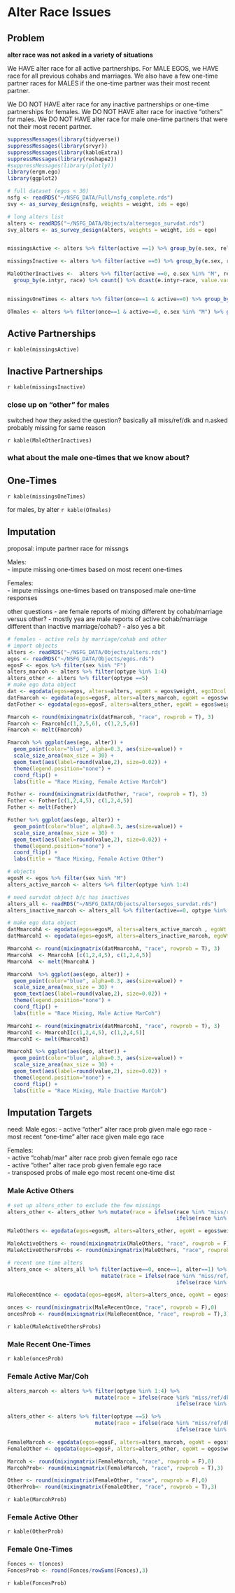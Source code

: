 # Alter Race Issues {#missingrace}

## Problem
__alter race was not asked in a variety of situations__

We HAVE alter race for all active partnerships. 
For MALE EGOS, we HAVE race for all previous cohabs and marriages. 
We also have a few one-time partner races for MALES if the one-time partner was their most recent partner. 

We DO NOT HAVE alter race for any inactive partnerships or one-time partnerships for females. 
We DO NOT HAVE alter race for inactive "others" for males. 
We DO NOT HAVE alter race for male one-time partners that were not their most recent partner. 

```r

suppressMessages(library(tidyverse))
suppressMessages(library(srvyr))
suppressMessages(library(kableExtra))
suppressMessages(library(reshape2))
#suppressMessages(library(plotly))
library(ergm.ego)
library(ggplot2)

# full dataset (egos < 30)
nsfg <- readRDS("~/NSFG_DATA/Full/nsfg_complete.rds")
svy <- as_survey_design(nsfg, weights = weight, ids = ego)

# long alters list 
alters <- readRDS("~/NSFG_DATA/Objects/altersegos_survdat.rds")
svy_alters <- as_survey_design(alters, weights = weight, ids = ego)


missingsActive <- alters %>% filter(active ==1) %>% group_by(e.sex, reltype, race) %>% count() %>% dcast(e.sex+reltype~race, value.var = "n")

missingsInactive <- alters %>% filter(active ==0) %>% group_by(e.sex, reltype, race) %>% count() %>% dcast(e.sex+reltype~race, value.var = "n")

MaleOtherInactives <-  alters %>% filter(active ==0, e.sex %in% "M", reltype %in% "Other") %>% 
  group_by(e.intyr, race) %>% count() %>% dcast(e.intyr~race, value.var = "n")


missingsOneTimes <- alters %>% filter(once==1 & active==0) %>% group_by(e.sex, reltype, race, .drop=FALSE) %>% count() %>% dcast(e.sex+reltype~race, value.var = "n")

OTmales <- alters %>% filter(once==1 & active==0, e.sex %in% "M") %>% group_by(e.intyr, alter, race, .drop=FALSE) %>% count() %>% dcast(e.intyr+alter~race, value.var = "n")


```

## Active Partnerships
`r kable(missingsActive)` 

## Inactive Partnerships
`r kable(missingsInactive)` 

### close up on "other" for males  
switched how they asked the question? basically all miss/ref/dk and n.asked probably missing for same reason

`r kable(MaleOtherInactives)`

### what about the male one-times that we know about? 


## One-Times
`r kable(missingsOneTimes)` 

for males, by alter 
`r kable(OTmales)` 

## Imputation 

proposal: impute partner race for missngs 

Males:   
 - impute missing one-times based on most recent one-times 
 
 Females:  
  - impute missings one-times based on transposed male one-time responses 
  
  
  other questions - 
  are female reports of mixing different by cohab/marriage versus other? - mostly yea
  are male reports of active cohab/marriage different than inactive marriage/cohab? - also yes a bit 

```r
# females - active rels by marriage/cohab and other 
# import objects
alters <- readRDS("~/NSFG_DATA/Objects/alters.rds")
egos <- readRDS("~/NSFG_DATA/Objects/egos.rds")
egosF <- egos %>% filter(sex %in% "F")
alters_marcoh <- alters %>% filter(optype %in% 1:4)
alters_other <- alters %>% filter(optype ==5)
# make ego data object
dat <- egodata(egos=egos, alters=alters, egoWt = egos$weight, egoIDcol = "ego")
datFmarcoh <- egodata(egos=egosF, alters=alters_marcoh, egoWt = egos$weight, egoIDcol = "ego")
datFother <- egodata(egos=egosF, alters=alters_other, egoWt = egos$weight, egoIDcol = "ego")

Fmarcoh <- round(mixingmatrix(datFmarcoh, "race", rowprob = T), 3)
Fmarcoh <- Fmarcoh[c(1,2,5,6), c(1,2,5,6)]
Fmarcoh <- melt(Fmarcoh) 

Fmarcoh %>% ggplot(aes(ego, alter)) + 
  geom_point(color="blue", alpha=0.3, aes(size=value)) +
  scale_size_area(max_size = 30) +
  geom_text(aes(label=round(value,2), size=0.02)) +
  theme(legend.position="none") +
  coord_flip() +
  labs(title = "Race Mixing, Female Active MarCoh")

Fother <- round(mixingmatrix(datFother, "race", rowprob = T), 3)
Fother <- Fother[c(1,2,4,5), c(1,2,4,5)]
Fother <- melt(Fother) 

Fother %>% ggplot(aes(ego, alter)) + 
  geom_point(color="blue", alpha=0.3, aes(size=value)) +
  scale_size_area(max_size = 30) +
  geom_text(aes(label=round(value,2), size=0.02)) +
  theme(legend.position="none") +
  coord_flip() +
  labs(title = "Race Mixing, Female Active Other")
```

```r

# objects
egosM <- egos %>% filter(sex %in% "M")
alters_active_marcoh <- alters %>% filter(optype %in% 1:4)

# need survdat object b/c has inactives 
alters_all <- readRDS("~/NSFG_DATA/Objects/altersegos_survdat.rds")
alters_inactive_marcoh <- alters_all %>% filter(active==0, optype %in% 1:4)

# make ego data object
datMmarcohA <- egodata(egos=egosM, alters=alters_active_marcoh , egoWt = egos$weight, egoIDcol = "ego")
datMmarcohI <- egodata(egos=egosM, alters=alters_inactive_marcoh, egoWt = egos$weight, egoIDcol = "ego")

MmarcohA <- round(mixingmatrix(datMmarcohA, "race", rowprob = T), 3)
MmarcohA  <- MmarcohA [c(1,2,4,5), c(1,2,4,5)]
MmarcohA  <- melt(MmarcohA ) 

MmarcohA  %>% ggplot(aes(ego, alter)) + 
  geom_point(color="blue", alpha=0.3, aes(size=value)) +
  scale_size_area(max_size = 30) +
  geom_text(aes(label=round(value,2), size=0.02)) +
  theme(legend.position="none") +
  coord_flip() +
  labs(title = "Race Mixing, Male Active MarCoh")

MmarcohI <- round(mixingmatrix(datMmarcohI, "race", rowprob = T), 3)
MmarcohI <- MmarcohI[c(1,2,4,5), c(1,2,4,5)]
MmarcohI <- melt(MmarcohI) 

MmarcohI %>% ggplot(aes(ego, alter)) + 
  geom_point(color="blue", alpha=0.3, aes(size=value)) +
  scale_size_area(max_size = 30) +
  geom_text(aes(label=round(value,2), size=0.02)) +
  theme(legend.position="none") +
  coord_flip() +
  labs(title = "Race Mixing, Male Inactive MarCoh")

```


  
  
## Imputation Targets

need: 
Male egos:
  - active "other" alter race prob given male ego race
  - most recent "one-time" alter race given male ego race 
 
 Females:  
  - active "cohab/mar" alter race prob given female ego race  
  - active "other" alter race prob given female ego race  
  - transposed probs of male ego most recent one-time dist 
  
### Male Active Others
```r
# set up alters_other to exclude the few missings
alters_other <- alters_other %>% mutate(race = ifelse(race %in% "miss/ref/dk", NA,
                                                      ifelse(race %in% "n.ask", NA, race)))

MaleOthers <- egodata(egos=egosM, alters=alters_other, egoWt = egos$weight, egoIDcol = "ego")

MaleActiveOthers <- round(mixingmatrix(MaleOthers, "race", rowprob = F),0)
MaleActiveOthersProbs <- round(mixingmatrix(MaleOthers, "race", rowprob = T),3)

# recent one time alters
alters_once <- alters_all %>% filter(active==0, once==1, alter==1) %>%  
                              mutate(race = ifelse(race %in% "miss/ref/dk", NA,
                                                      ifelse(race %in% "n.ask", NA, race)))

MaleRecentOnce <- egodata(egos=egosM, alters=alters_once, egoWt = egos$weight, egoIDcol = "ego")

onces <- round(mixingmatrix(MaleRecentOnce, "race", rowprob = F),0)
oncesProb <- round(mixingmatrix(MaleRecentOnce, "race", rowprob = T),3)

```

`r kable(MaleActiveOthersProbs)`

### Male Recent One-Times

`r kable(oncesProb)`

### Female Active Mar/Coh
```r
alters_marcoh <- alters %>% filter(optype %in% 1:4) %>%
                            mutate(race = ifelse(race %in% "miss/ref/dk", NA,
                                                      ifelse(race %in% "n.ask", NA, race)))

alters_other <- alters %>% filter(optype ==5) %>%
                            mutate(race = ifelse(race %in% "miss/ref/dk", NA,
                                                      ifelse(race %in% "n.ask", NA, race)))

FemaleMarcoh <- egodata(egos=egosF, alters=alters_marcoh, egoWt = egos$weight, egoIDcol = "ego")
FemaleOther <- egodata(egos=egosF, alters=alters_other, egoWt = egos$weight, egoIDcol = "ego")

Marcoh <- round(mixingmatrix(FemaleMarcoh, "race", rowprob = F),0)
MarcohProb<- round(mixingmatrix(FemaleMarcoh, "race", rowprob = T),3)

Other <- round(mixingmatrix(FemaleOther, "race", rowprob = F),0)
OtherProb<- round(mixingmatrix(FemaleOther, "race", rowprob = T),3)
```

`r kable(MarcohProb)`

### Female Active Other
`r kable(OtherProb)`

### Female One-Times
```r
Fonces <- t(onces)
FoncesProb <- round(Fonces/rowSums(Fonces),3) 
```

`r kable(FoncesProb)`

